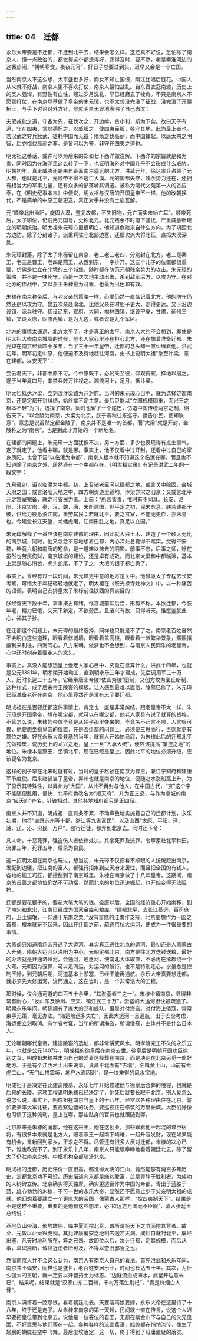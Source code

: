 ```yaml
---
---
---
```

title: 04　迁都
---




永乐大帝要是不迁都，不迁到北平去，结果会怎么样。这还真不好说，恐怕除了南京人，懂一点政治的，都觉得这个都迁得好，迁得及时，要不然，老是秦淮河边的这番热闹，“朝朝寒食，夜夜元宵”，好日子总要过到头，迟早又会是一个亡国。

当然南京人不这么想，太平盛世多好，商女不知亡国恨，隔江犹唱后庭花。中国人从来就不好战，南京人更不喜欢打仗，南京人最怕战乱。自东晋衣冠南渡，历史上的吴人强悍，有野性有血性，经过岁月洗礼，早已经磨去了棱角。不只是南京人不愿意打仗，在南京登基做了皇帝的朱元璋，也不太想没完没了征战，没完没了开疆拓土，与手下讨论对外方针，他就明白无误地表明了自己态度：

夫驭戎狄之道，守备为先，征伐次之，开边衅，贪小利，斯为下矣。故曰天子有道，守在四夷，言以德怀之，以威服之，使四夷臣服，各守其地，此为最上者也。若汉武之穷兵黩武，徒耗中国而无益；隋炀之伐高丽，而中国蜂起。以唐太宗之明智，后亦悔伐高丽之非。是皆可以为鉴，非守在四夷之道也。

明太祖这番话，或许可以为后来的郑和七下西洋做注解。下西洋的宗旨就是和为贵，同时因为在海洋里这么转了一下，也证明海外对中国几乎不会形成什么威胁。明朝初年，真正威胁还是来自距离南京遥远的北方。洪武元年，徐达率兵占领了元大都，也就是北平，元顺帝不得不逃亡大漠。元的国都失守，残余势力还在，还拥有相当大的军事力量，还有众多的部落听其调遣。被称为清代文苑第一人的谷应泰，在《明史纪事本末》中便说，明太祖与汉唐的开国皇帝不一样，他的改朝换代，不是简单的中原王朝更迭，真正对手并没有土崩瓦解。

元“顺帝北出渔阳，旋舆大漠，整复故都，不失旧物，元亡而实未始亡耳”。顺帝死后，太子即位，仍沿用元国号，史称北元。北元残余不时南下骚扰，严重威胁新建立的明朝统治。明太祖朱元璋心里很明白，他知道危险来自什么方向，为了巩固北方边防，除了分封诸子，派重兵驻守北部边塞，还屡次派大将北征，直捣大漠深处。

朱元璋封藩，除了太子朱标留在南京，老二老三老四，分别封在北方，老二是秦王，老三是晋王，老四是燕王，从西到东，一字排开。这三个儿子的位置都很重要，仿佛是伫立在北境的三个城堡，随时都在防范元朝残余势力的攻击。朱元璋的策略，并不是一味死守，而是一次次地主动出击，杀到敌军后方，以攻为守。在对北方的作战中，又以燕王朱棣最为可靠，也最为出色和有效。

朱棣在南京称帝后，与老父亲的策略一样，心里仍然一直惦记着北方，他的防守仍然还是以攻为守。曾五次亲赴漠北，比他父亲在时胆子更大，走得更远。又于沿边设镇，派兵驻守。初设辽东，宣府，大同，榆林四镇，继设宁夏，甘肃，蓟州三镇，又设太原，固原两镇，是为九边，或者说是九个军区。

北方的事情太遥远，北方太平了，才是真正的太平，南京人大约不会想到，即使是明太祖大修南京城墙的时候，他老人家心里还在担心北方，还在想着准备迁都。朱元璋在南京经营四十多年，当了三十一年皇帝，迁都的念头却一直纠缠着他。洪武初年，明军初定中原，他便迫不及待地赶往河南，史书上说明太祖“急至汴梁，意在建都，以安天下”：

尝云君天下，非都中原不可。今中原既平，必躬亲至彼，仰观俯察，择地以居之。遂于当年夏四月，率禁兵数万往视之。溯流河上，足月，抵汴梁。

明太祖抵达汴梁，立刻改汴梁路为开封府。当时的朱元璋心目中，就为选择定都南京，还是定都开封纠结，始终拿不定主意。最后只能以“立国规模固重，而兴王之根本不轻”为由，选择了南京。同时也留了一个尾巴，仿造中国传统两京之制，诏告天下，“以金陵为南京，大梁为北京，朕于春秋往来巡守。播告尔民，使知朕意”。意思是说虽然定都金陵了，南京并不是唯一的首都，而“大梁”就是开封，金陵称之为“南京”，也是到此才开始的一个新地名。

在建都的问题上，朱元璋一方面犹豫不决，另一方面，多少也表现得有点土豪气，定了就定了，他看中哪，就是哪。事实上，他不仅看中过开封，还看中过自己的家乡凤阳，也曾下诏“以临濠为中都”，南京人根本就不知道这个临濠在哪，而且也不知道除了南京之外，居然还有一个中都存在，《明太祖实录》有记录洪武二年的一段文字：

九月癸卯，诏以临濠为中都。初，上召诸老臣问以建都之地。或言关中险固，金城天府之国；或言洛阳天地之中，四方朝贡道里适均，汴梁亦宋之旧京；又或言北平元之宫室完备，就之可省民力者。上曰：“所言皆善，惟时有不同耳。长安、洛阳、汴京实周、秦、汉、魏、唐、宋所建国，但平定之初，民未苏息。朕若建都于彼，供给力役悉资江南，重劳其民；若就北平，要之宫室，不能无更作，亦未易也。今建业长江天堑，龙蟠虎踞，江南形胜之地，真足以立国。”

朱元璋解释了一番应该在南京建都的理由，因此就大兴土木，建造了一个硕大无比的南京城，同时，他又念念不忘地想着迁都，内心深处总觉得不踏实，觉得不安稳，毕竟六朝和南唐的短命，是一道难以抹去的阴影。前事不忘，后事之师，好在虽然也劳民伤财，南京城垣的建设，还是卓有成效，而北京大梁和中都临濠，基本上就是随心所欲，虎头蛇尾，不了了之，大把的银子都白扔了。

事实上，曾经有过一段时间，朱元璋更中意的地方是关中。他曾派太子专程去长安考察，可惜太子年纪轻轻地就走了，明太祖在《祭光禄寺灶神文》中，以一种痛苦的语调，表明自己安排皇太子朱标前往陕西的真实目的：

朕经营天下数十年，事事按古有绪。惟宫城前仰后洼，形势不称。本欲迁都，今朕年老，精力已倦，又天下新定，不欲劳民。且废兴有数，只得听天。惟愿鉴朕此心，福其子孙。

在迁都这个问题上，朱元璋的最终选择，同样也只能是不了了之。南京老百姓自然不会明白这些道理，眼看着修城墙，眼看着盖高楼，眼看着一派繁华景象，熙熙攘攘利来利往，四海同心，八方来朝，做梦也不会想到，与南京人民同乐的老皇帝，心中还时刻存着要走人的念头。

事实上，真没人能想透皇上他老人家心目中，究竟在盘算什么。洪武十四年，也就是公元1381年，明孝陵开始动工，直到明永乐三年才建成，先后调用军工十万人，历时长达二十五年。它继承唐宋帝陵“依山为陵”旧制，又创方坟为圜丘新制，这种样式，成了后来帝王陵寝的模板。让人感到最难以置信，陵墓已修了，朱元璋已经准备老死在南京，他心里竟然还是没有忘了要迁都。

明成祖在是否要迁都这件事情上，肯定也一度是非常纠结。跟老皇帝不太一样，朱元璋是开国皇帝，想在哪定都，就可以在哪定都，他老人家具有说了就算的资格。不管怎么说，朱棣的帝位毕竟是从侄子那里夺来的，毕竟名不正言不顺，人言很可畏，他要想坐稳皇帝的位置，在是否迁都的问题上，必须要三思而行，否则就更有篡位之嫌。好在永乐大帝登基的当年，就有人开始拍马屁，为朱棣此后的迁都北平先做铺垫，说历史上的龙兴之地，皇上一旦“入承大统”，便应该提高“肇迹之地”的地位。朱棣本是燕王，坐镇北平，现在已经是皇上，因此北平的地位必须升级，应该更名为北京。

这样的例子早在北宋时就有过，当时的皇子赵祯在南京为昇王，兼江宁知府和建康军节度使。后来赵祯当了皇帝，昇州也就是南京的地位，便随之水涨船高上升，为了显示其特殊性，以昇州为“大国”，从此不再封与他人。在中国古代，“京”这个字不能随便乱用，很快，北平府也改名为“顺天府”，升为正三品，与作为京城的南京“应天府”齐名，针锋相对，其他各地知府都只是正四品。

南京人并不知道，明成祖一直有条不紊，不动声色地实施着自己的迁都计划，永乐初期，他将“直隶苏州等十郡，浙江等九省富民”，以及山西“太原、平阳、泽、潞、辽、沁、汾民一万户”，强行迁徙，都弄到北京去。同时还下令：

凡人命，十恶死罪，强盗伤人者依律处决。其余死罪及流罪，令挈家赴北平种田。流罪三年，死罪五年，后录为良民。

这一招明太祖在南京也玩过，想当初，朱元璋不仅把看不顺眼的人统统赶出南京，发配到边疆，把江南的富人，都强行招集到应天府来居住，而且把全国的有钱人，各地的能工巧匠，都搜刮到了南京城里。朱棣在南京做了十八年皇帝，这期间，南京的首善之都地位仍然不可动摇，然而北京的地位迅速崛起，也开始变得无法阻挡。

迁都是要花银子的，要花大笔大笔的钱。盛唐以后，全国的经济重心开始南移，到了南宋和北宋，江南已经成为国家金库和粮库。“建都北平，去长江綦远，百司庶府，卫士编氓，一仰漕于东南之粟。”没有富庶的江南作支持，北京要想作为一国之首都，根本就玩不起来，因此在迁都之前，疏通京杭大运河，便成为一件很重要的事情。

大家都只知道隋炀帝开通了大运河，其实真正通往北京的运河，最初还是人家蒙古人开通。隋朝大运河以洛阳为中心，元朝定都北京，南方要往北方送钱送粮，最好的办法就是开通济州河，会通河，通惠河，使南北大体取直，不必再在涿郡绕一个大弯。元朝因为强悍，可以走海运，对运河的航行，也不是特别走心，水量总是控制不好，到元朝后期，河道基本上淤塞，已经不能再通航。永乐大帝真要想迁都，就必须先大修运河，浚而通之，这在当时，是一个非常浩大的工程。

那时候，仅会通河道的四百五十余里，“其淤塞者三之一”。朱棣坐镇南京，显得非常有耐心，“发山东及徐州、应天、镇江民三十万”，淤塞的大运河很快被疏通了。明朝永乐年间，朝廷拥有了庞大的郑和舰队，但是对付海盗，对付海上倭寇，常常束手无策，毫无办法。“海运险远多失亡”，因此大运河一旦通航，出于安全考虑，海运便立刻取消。有学者考证，当年的所谓海盗，所谓倭寇，主体并不是什么日本人。

无论哪朝哪代皇帝，建造陵寝的选址，都非常讲究风水。明孝陵完工不久的永乐五年，也就是公元1407年，明成祖的徐皇后在南京去世。徐皇后是明朝开国功臣徐达之女，明成祖朱棣并未为自己的爱妻选择葬在南京，而是决定在北京另觅一处好地方。于是有个江西术士出来说事，说昌平北面有“吉壤”，名叫黄土山，山前有龙虎二山，“天门山拱震垣，地户水流囚谢”，是一块难得的风水宝地。

明成祖于是决定在此建造陵墓，永乐七年开始修建他与徐皇后合葬的陵寝，也就是后来的长陵。这项工程说明朱棣已经决定了，他死后就要长眠于北京。别人爱怎么说怎么说，事实上，明成祖在南京当皇上的十八年，经常以各种理由住在北京，譬如要亲率大军北征，要视察边疆的防务，要巡视正在修筑的万里长城。大臣们好像也习惯了这种流动，皇上在哪，那些贴身的官员也就跟随到哪。

北京原来是朱棣的藩邸，他在这兴王，他在这创业，那些跟着他一起混的谋臣宿将，有很多本来就是北方人，跟着燕王一起南下靖难，一起升官发财，现在如果能有机会，重新回到家乡，正求之不得。尽管还有很多人反对迁都，朱棣的决心已下，谁也改变不了。到了永乐十八年，南京人只能眼睁睁地看着朝廷北去，除了留太子仍驻南京之外，中枢机构全部随迁北京。

明成祖的迁都，历史评价一直很高，都觉得大明的江山，竟然能够有两百多年历史，定都北京功不可没。历史描述向来都是嫌贫爱富，总是青睐于胜利者，为成功的人树碑立传。北京确实得天独厚，确实更适合作为中国的帝都，青出于蓝胜于蓝，雄心勃勃的朱棣，不可一世的永乐大帝，显然还不愿意止步于父亲明太祖的成就，他幻想着要建立一个更庞大的帝国，像蒙古人那样，“控四夷制天下”，结果是不是这样不重要，重要的是他有这些想法，必“欲远方万国无不臣服”，清人张廷玉总结说：

燕地负山带海，形势雄伟，临中夏而控北荒，诚所谓扼天下之吭而拊其背者。故金、元皆以此龙兴虎视，其比建康偏安之地相去迥若天渊。成祖自就封北平，屡经出塞，凡天时地利所在，筹之已熟。故即位以后，决计迁都，定其规模，而后从事，卓识独断，诚非近虑者所可及，不得以恋旧邸訾之也。

然而南京人并不会这么认为，南京人有南京人自己的看法。首先洪武和永乐年间，南京并不偏安，同样也是盛世，老百姓安居乐业，时间也长达五十年。其次，为什么强大的王朝，就一定要以开疆拓土为标志。“边庭流血成海水，武皇开边意未已”，结果呢，结果就是“汉家山东二百州，千村万落生荆杞”，“青是烽烟白人骨”。

南京人满怀着一腔怨恨，看着朝廷北去。天要落雨娘要嫁，永乐大帝在这里待了十八年，终于还是走了。从朱棣来南京的第一天起，民间就一直在传言，说这个人迟早要把皇位带到北京去，说他是一位篡位的君王，无颜在紫金山下与自己的父兄见面，不好意思与他们葬在一起。各种各样的流言蜚语，始终都在悄悄流传，像生了翅膀的蝴蝶在空中飞舞，最后尘埃落定，这一切，终于得到了毋庸置疑的落实。